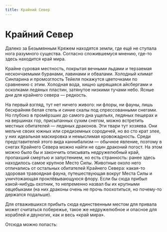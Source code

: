```yaml
---
title: Крайний Север
---
```

# Крайний Север


Далеко за Безымянным Кряжем находятся земли, где ещё не ступала нога разумного существа. Согласно сложившемуся мнению, где-то здесь находится край мира.

Крайне суровая местность, покрытая вечными льдами и терзаемая нескончаемыми буранами, лавинами и обвалами. Холодный климат Синларина и промозглость Тейеля покажутся цветочками по сравнению с этим. Холодная вода, хищно щерящаяся айсбергами и осколками ледяных пластин, затянутое низкими тучами небо. Ясные дни для крайнего севера — редкость.

На первый взгляд, тут нет ничего живого: ни флоры, ни фауны, лишь бескрайняя белая степь и синие скалы под спрессованными снегами. Но глубоко в промёрзших до самого дна ущельях, ледяных пещерах и на вершинах гор, присыпанных сухим снегом, можно встретить местных обитателей — ледяных драконов. Эти твари тут хозяева. Они мельче своих южных или средиземных сородичей, но во сто крат злее, у них идеальная маскировка и немыслимая кровожадность. Среди представителей этого вида каннибализм — обычное явление, поэтому в снегах Крайнего Севера можно найти не один драконий погост.
На этом можно было бы и закончить описывать недружелюбный край, пропахший смертью и запустением, но есть странность: ранее здесь находилось самое крупное Место Силы. Животные около него отличались от остальных обитателей Крайнего Севера: какая-то здоровая травоядная фауна, путешествующая вокруг Места Силы и уничтожающая проклёвывающуюся флору. Если бы сюда прибыл какой-нибудь охотник, то непременно назвал бы их крупными овцебыками (на них драконы очень не прочь поохотиться, но почему-то держатся подальше).

Для отважившихся прибыть сюда единственным местом для привала может считаться побережье, такое же недружелюбное и опасное для кораблей и двуногих, как и весь «край мира».

Отсюда можно попасть:<br/><br/>